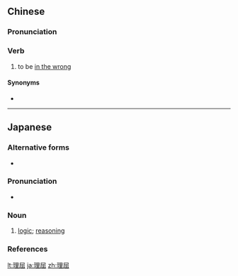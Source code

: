 ==Chinese==
{{zh-forms}}

===Pronunciation===
{{zh-pron
|m=lǐqū
|mn=lí-khut
|cat=v
}}

===Verb===
{{zh-verb}}

# to be [[in the wrong]]

====Synonyms====
* {{zh-l|理虧}}

----

==Japanese==
{{ja-kanjitab|り|くつ|yomi=on}}

===Alternative forms===
* {{l/ja|理窟}}

===Pronunciation===
* {{ja-pron|りくつ|y=o|acc=0|dev=2|acc_ref=NHK}}

===Noun===
{{ja-noun|りくつ}}

# [[logic]]; [[reasoning]]
#: {{ja-usex|'''理屈'''に合わない。|'''りくつ''' に あわない。|It does not make sense.}}

===References===
<references/>

[[lt:理屈]]
[[ja:理屈]]
[[zh:理屈]]